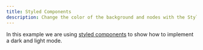 ```yaml
---
title: Styled Components
description: Change the color of the background and nodes with the Styled Components library
---
```



In this example we are using [styled components](https://styled-components.com/) to show how to implement a dark and light mode.

<RemoteCodeViewer
  route="examples/styling/styled-components"
  framework="react"
/>

